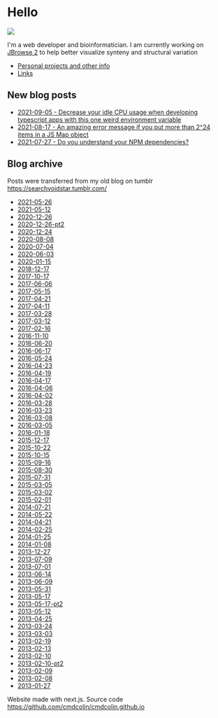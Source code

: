 # Hello


![](/me.jpg)


I'm a web developer and bioinformatician. I am currently working on [JBrowse
2](https://jbrowse.org) to help better visualize synteny and structural
variation

- [Personal projects and other info](projects.html)
- [Links](links.html)

## New blog posts


- [2021-09-05 - Decrease your idle CPU usage when developing typescript apps with this one weird environment variable](2021_09_05-typescript.html)
- [2021-08-17 - An amazing error message if you put more than 2^24 items in a JS Map object](2021-08-15-map-limit.html)
- [2021-07-27 - Do you understand your NPM dependencies?](2021-07-27-npm-dependencies)

## Blog archive

Posts were transferred from my old blog on tumblr https://searchvoidstar.tumblr.com/



- [2021-05-26](2021-05-26.html)
- [2021-05-12](2021-05-12.html)
- [2020-12-26](2020-12-26.html)
- [2020-12-26-pt2](2020-12-26-pt2.html)
- [2020-12-24](2020-12-24.html)
- [2020-08-08](2020-08-08.html)
- [2020-07-04](2020-07-04.html)
- [2020-06-03](2020-06-03.html)
- [2020-01-15](2020-01-15.html)
- [2018-12-17](2018-12-17.html)
- [2017-10-17](2017-10-17.html)
- [2017-06-06](2017-06-06.html)
- [2017-05-15](2017-05-15.html)
- [2017-04-21](2017-04-21.html)
- [2017-04-11](2017-04-11.html)
- [2017-03-28](2017-03-28.html)
- [2017-03-12](2017-03-12.html)
- [2017-02-16](2017-02-16.html)
- [2016-11-10](2016-11-10.html)
- [2016-06-20](2016-06-20.html)
- [2016-06-17](2016-06-17.html)
- [2016-05-24](2016-05-24.html)
- [2016-04-23](2016-04-23.html)
- [2016-04-19](2016-04-19.html)
- [2016-04-17](2016-04-17.html)
- [2016-04-06](2016-04-06.html)
- [2016-04-02](2016-04-02.html)
- [2016-03-28](2016-03-28.html)
- [2016-03-23](2016-03-23.html)
- [2016-03-08](2016-03-08.html)
- [2016-03-05](2016-03-05.html)
- [2016-01-18](2016-01-18.html)
- [2015-12-17](2015-12-17.html)
- [2015-10-22](2015-10-22.html)
- [2015-10-15](2015-10-15.html)
- [2015-09-16](2015-09-16.html)
- [2015-08-30](2015-08-30.html)
- [2015-07-31](2015-07-31.html)
- [2015-03-05](2015-03-05.html)
- [2015-03-02](2015-03-02.html)
- [2015-02-01](2015-02-01.html)
- [2014-07-21](2014-07-21.html)
- [2014-05-22](2014-05-22.html)
- [2014-04-21](2014-04-21.html)
- [2014-02-25](2014-02-25.html)
- [2014-01-25](2014-01-25.html)
- [2014-01-08](2014-01-08.html)
- [2013-12-27](2013-12-27.html)
- [2013-07-09](2013-07-09.html)
- [2013-07-01](2013-07-01.html)
- [2013-06-14](2013-06-14.html)
- [2013-06-09](2013-06-09.html)
- [2013-05-31](2013-05-31.html)
- [2013-05-17](2013-05-17.html)
- [2013-05-17-pt2](2013-05-17-pt2.html)
- [2013-05-12](2013-05-12.html)
- [2013-04-25](2013-04-25.html)
- [2013-03-24](2013-03-24.html)
- [2013-03-03](2013-03-03.html)
- [2013-02-19](2013-02-19.html)
- [2013-02-13](2013-02-13.html)
- [2013-02-10](2013-02-10.html)
- [2013-02-10-pt2](2013-02-10-pt2.html)
- [2013-02-09](2013-02-09.html)
- [2013-02-08](2013-02-08.html)
- [2013-01-27](2013-01-27.html)



Website made with next.js. Source code
https://github.com/cmdcolin/cmdcolin.github.io

